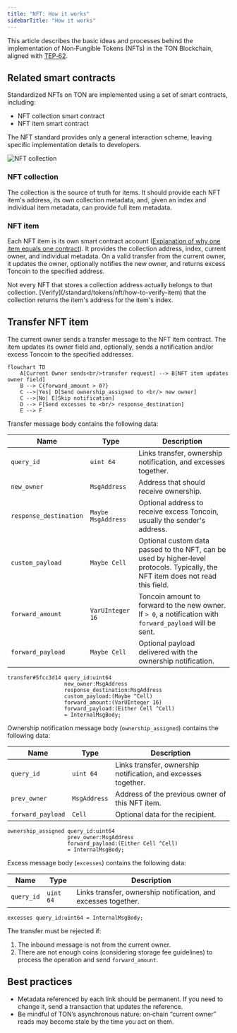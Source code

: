 ```yaml
---
title: "NFT: How it works"
sidebarTitle: "How it works"
---
```



This article describes the basic ideas and processes behind the implementation of Non‑Fungible Tokens (NFTs) in the TON Blockchain, aligned with [TEP‑62](https://github.com/ton-blockchain/TEPs/blob/1fbc23cac69723c53251f686ec90d81bf0e83443/text/0062-nft-standard.md).

## Related smart contracts

Standardized NFTs on TON are implemented using a set of smart contracts, including:

- NFT collection smart contract
- NFT item smart contract

The NFT standard provides only a general interaction scheme, leaving specific implementation details to developers.

<Image
  src="/resources/images/nft/collection_light.svg"
  darkSrc="/resources/images/nft/collection_dark.svg"
  alt="NFT collection"
/>

### NFT collection

The collection is the source of truth for items. It should provide each NFT item's address, its own collection metadata, and, given an index and individual item metadata, can provide full item metadata.

### NFT item

Each NFT item is its own smart contract account ([Explanation of why one item equals one contract](/patterns/contract-sharding)). It provides the collection address, index, current owner, and individual metadata. On a valid transfer from the current owner, it updates the owner, optionally notifies the new owner, and returns excess Toncoin to the specified address.

<Aside
  type="caution"
>
  Not every NFT that stores a collection address actually belongs to that collection. [Verify](/standard/tokens/nft/how-to-verify-item) that the collection returns the item's address for the item's index.
</Aside>

## Transfer NFT item

The current owner sends a transfer message to the NFT item contract. The item updates its owner field and, optionally, sends a notification and/or excess Toncoin to the specified addresses.

```mermaid
flowchart TD
    A[Current Owner sends<br/>transfer request] --> B[NFT item updates owner field]
    B --> C{forward_amount > 0?}
    C -->|Yes| D[Send ownership_assigned to <br/> new owner]
    C -->|No| E[Skip notification]
    D --> F[Send excesses to <br/> response_destination]
    E --> F
```

Transfer message body contains the following data:

| Name                   | Type               | Description                                                                                                                      |
| ---------------------- | ------------------ | -------------------------------------------------------------------------------------------------------------------------------- |
| `query_id`             | `uint 64`          | Links transfer, ownership notification, and excesses together.                                                                   |
| `new_owner`            | `MsgAddress`       | Address that should receive ownership.                                                                                           |
| `response_destination` | `Maybe MsgAddress` | Optional address to receive excess Toncoin, usually the sender's address.                                                        |
| `custom_payload`       | `Maybe Cell`       | Optional custom data passed to the NFT, can be used by higher‑level protocols. Typically, the NFT item does not read this field. |
| `forward_amount`       | `VarUInteger 16`   | Toncoin amount to forward to the new owner. If `> 0`, a notification with `forward_payload` will be sent.                        |
| `forward_payload`      | `Maybe Cell`       | Optional payload delivered with the ownership notification.                                                                      |

```tlb TL-B
transfer#5fcc3d14 query_id:uint64 
                  new_owner:MsgAddress 
                  response_destination:MsgAddress 
                  custom_payload:(Maybe ^Cell) 
                  forward_amount:(VarUInteger 16) 
                  forward_payload:(Either Cell ^Cell) 
                  = InternalMsgBody;
```

Ownership notification message body (`ownership_assigned`) contains the following data:

| Name              | Type         | Description                                                    |
| ----------------- | ------------ | -------------------------------------------------------------- |
| `query_id`        | `uint 64`    | Links transfer, ownership notification, and excesses together. |
| `prev_owner`      | `MsgAddress` | Address of the previous owner of this NFT item.                |
| `forward_payload` | `Cell`       | Optional data for the recipient.                               |

```tl-b TL-B 
ownership_assigned query_id:uint64 
                   prev_owner:MsgAddress 
                   forward_payload:(Either Cell ^Cell) 
                   = InternalMsgBody;

```

Excess message body (`excesses`) contains the following data:

| Name       | Type      | Description                                                    |
| ---------- | --------- | -------------------------------------------------------------- |
| `query_id` | `uint 64` | Links transfer, ownership notification, and excesses together. |

```tl-b TL-B 
excesses query_id:uint64 = InternalMsgBody;
```

The transfer must be rejected if:

1. The inbound message is not from the current owner.
1. There are not enough coins (considering storage fee guidelines) to process the operation and send `forward_amount`.

## Best practices

- Metadata referenced by each link should be permanent. If you need to change it, send a transaction that updates the reference.
- Be mindful of TON’s asynchronous nature: on‑chain “current owner” reads may become stale by the time you act on them.
